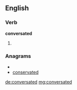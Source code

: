 ==English==

===Verb===
'''conversated'''

# {{past of|[[conversate]]}}

===Anagrams===
* {{alphagram|acdeenorstv}}
* [[conservated#English|conservated]]

[[de:conversated]]
[[mg:conversated]]